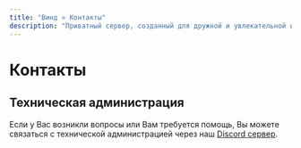 ```yaml
---
title: "Винд » Контакты"
description: "Приватный сервер, созданный для дружной и увлекательной игры."
---
```


# Контакты

## Техническая администрация

Если у Вас возникли вопросы или Вам требуется помощь, Вы можете связаться с технической администрацией через наш [Discord сервер](https://discord.gg/VyaU5wvRMV). 